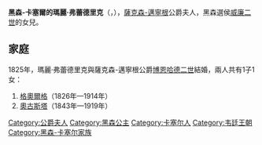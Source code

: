 {{Multiple issues|
{{Expand language|1=en|time=2021-03-02T09:12:50+00:00}}
{{Unreferenced|time=2021-03-02T09:12:50+00:00}}
}}
{{Infobox noble
| name        = 黑森-卡塞爾的瑪麗·弗蕾德里克
| title       = 薩克森-邁寧根公爵夫人
| image       = Marie Fredericka of Hesse-Kassel.jpg
| birth_date  = {{birth date|1804|9|6|df=y}}
| birth_place = [[卡塞爾市|卡塞爾]]
| death_date  = {{death date and age|1888|1|1|1804|9|6|df=y}}
| death_place = [[邁寧根|邁寧根]]
| noble family= [[黑森王朝|黑森家族]]
| father      = [[威廉二世_(黑森选侯)|黑森選侯威廉二世]]
| mother      = [[普魯士的奧古斯塔|普魯士的奧古斯塔]]
}}
'''黑森-卡塞爾的瑪麗·弗蕾德里克'''（{{lang-de|Marie Friederike von Hessen-Kassel}}，{{bd|1804年|9月6日|1888年|1月1日}}），[[薩克森-邁寧根|薩克森-邁寧根]]公爵夫人，黑森選侯[[威廉二世_(黑森选侯)|威廉二世]]的女兒。

== 家庭 ==
1825年，瑪麗·弗蕾德里克與薩克森-邁寧根公爵[[博恩哈德二世_(薩克森-邁寧根)|博恩哈德二世]]結婚，兩人共有1子1女：
# [[格奧爾格二世_(薩克森-邁寧根)|格奧爾格]]（1826年—1914年）
# [[薩克森-邁寧根的奧古斯塔|奧古斯塔]]（1843年—1919年）

{{DEFAULTSORT:Marie Fredericka of Hesse-Kassel}}
[[Category:公爵夫人|Category:公爵夫人]]
[[Category:黑森公主|Category:黑森公主]]
[[Category:卡塞尔人|Category:卡塞尔人]]
[[Category:韦廷王朝|Category:韦廷王朝]]
[[Category:黑森-卡塞尔家族|Category:黑森-卡塞尔家族]]